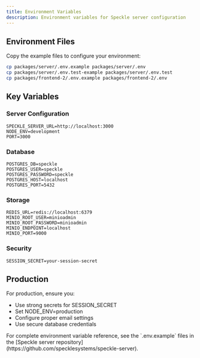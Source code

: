 ```yaml
---
title: Environment Variables
description: Environment variables for Speckle server configuration
---
```


## Environment Files

Copy the example files to configure your environment:

```bash
cp packages/server/.env.example packages/server/.env
cp packages/server/.env.test-example packages/server/.env.test
cp packages/frontend-2/.env.example packages/frontend-2/.env
```

## Key Variables

### Server Configuration
```env
SPECKLE_SERVER_URL=http://localhost:3000
NODE_ENV=development
PORT=3000
```

### Database
```env
POSTGRES_DB=speckle
POSTGRES_USER=speckle
POSTGRES_PASSWORD=speckle
POSTGRES_HOST=localhost
POSTGRES_PORT=5432
```

### Storage
```env
REDIS_URL=redis://localhost:6379
MINIO_ROOT_USER=minioadmin
MINIO_ROOT_PASSWORD=minioadmin
MINIO_ENDPOINT=localhost
MINIO_PORT=9000
```

### Security
```env
SESSION_SECRET=your-session-secret
```

## Production

For production, ensure you:
- Use strong secrets for SESSION_SECRET
- Set NODE_ENV=production
- Configure proper email settings
- Use secure database credentials

<Note>
For complete environment variable reference, see the `.env.example` files in the [Speckle server repository](https://github.com/specklesystems/speckle-server).
</Note> 